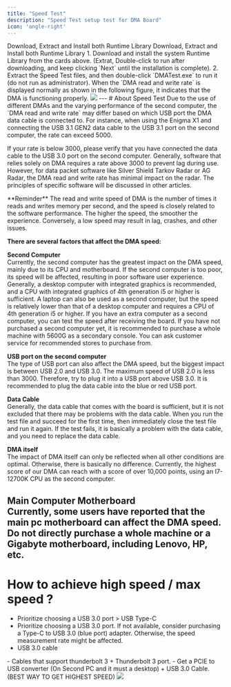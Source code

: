 ```yaml
---
title: "Speed Test"
description: "Speed Test setup test for DMA Board"
icon: 'angle-right'
---
```

<CardGroup cols={2}>
  <Card title="Runtime Library" icon="cube" href="https://alist.scarlet.technology/d/Tools/Runtime(Must%20Install).zip?sign=pYI_L1VHl2m3MOB9D7eMXx5b0bFnaPkydQlQNIiSAss=:0">
    Download, Extract and Install both Runtime Library
  </Card>
  <Card title="Speed Test Tools" icon="screwdriver-wrench" href="https://alist.scarlet.technology/d/Tools/DMASpeedTest1.5.zip?sign=V8fkME5eo0kvBmFHirwD3fmFm3TPpBU9Qh_mWRrII0o=:0">
    Download, Extract and Install both Runtime Library
  </Card>
</CardGroup>
1. Download and install the system Runtime Library from the cards above.
(Extrat, Double-click to run after downloading, and keep clicking `Next` until the installation is complete).
2. Extract the Speed Test files, and then double-click `DMATest.exe` to run it (do not run as administrator). When the `DMA read and write rate` is displayed normally as shown in the following figure, it indicates that the DMA is functioning properly.
<Frame>
      <img src="/en/images/dma3.png" />
    </Frame>
---
# About Speed Test
Due to the use of different DMAs and the varying performance of the second computer, the `DMA read and write rate` may differ based on which USB port the DMA data cable is connected to. For instance, when using the Enigma X1 and connecting the USB 3.1 GEN2 data cable to the USB 3.1 port on the second computer, the rate can exceed 5000.

If your rate is below 3000, please verify that you have connected the data cable to the USB 3.0 port on the second computer. Generally, software that relies solely on DMA requires a rate above 3000 to prevent lag during use. However, for data packet software like Silver Shield Tarkov Radar or AG Radar, the DMA read and write rate has minimal impact on the radar. The principles of specific software will be discussed in other articles.

<Warning>
**Reminder**  
The read and write speed of DMA is the number of times it reads and writes memory per second, and the speed is closely related to the software performance. The higher the speed, the smoother the experience. Conversely, a low speed may result in lag, crashes, and other issues.

**There are several factors that affect the DMA speed:**

**Second Computer**  
Currently, the second computer has the greatest impact on the DMA speed, mainly due to its CPU and motherboard. If the second computer is too poor, its speed will be affected, resulting in poor software user experience. Generally, a desktop computer with integrated graphics is recommended, and a CPU with integrated graphics of 4th generation i5 or higher is sufficient. A laptop can also be used as a second computer, but the speed is relatively lower than that of a desktop computer and requires a CPU of 4th generation i5 or higher. If you have an extra computer as a second computer, you can test the speed after receiving the board. If you have not purchased a second computer yet, it is recommended to purchase a whole machine with 5600G as a secondary console. You can ask customer service for recommended stores to purchase from.

**USB port on the second computer**  
The type of USB port can also affect the DMA speed, but the biggest impact is between USB 2.0 and USB 3.0. The maximum speed of USB 2.0 is less than 3000. Therefore, try to plug it into a USB port above USB 3.0. It is recommended to plug the data cable into the blue or red USB port.

**Data Cable**  
Generally, the data cable that comes with the board is sufficient, but it is not excluded that there may be problems with the data cable. When you run the test file and succeed for the first time, then immediately close the test file and run it again. If the test fails, it is basically a problem with the data cable, and you need to replace the data cable.

**DMA itself**  
The impact of DMA itself can only be reflected when all other conditions are optimal. Otherwise, there is basically no difference. Currently, the highest score of our DMA can reach with a score of over 10,000 points, using an I7-12700K CPU as the second computer.

**Main Computer Motherboard**  
Currently, some users have reported that the main pc motherboard can affect the DMA speed. Do not directly purchase a whole machine or a Gigabyte motherboard, including Lenovo, HP, etc.
</Warning>
---
# How to achieve high speed / max speed ?
- Prioritize choosing a USB 3.0 port > USB Type-C
- Prioritize choosing a USB 3.0 port. If not available, consider purchasing a Type-C to USB 3.0 (blue port) adapter. Otherwise, the speed measurement rate might be affected.
- USB 3.0 cable

<Accordion title="⚡ Highest Speed" defaultOpen="true">
    - Cables that support thunderbolt 3 + Thunderbolt 3 port.  
    - Get a PCIE to USB converter (On Second PC and it must a desktop) + USB 3.0 Cable. (BEST WAY TO GET HIGHEST SPEED)
    <Frame>
      <img src="/en/images/dma4.png" />
    </Frame>
</Accordion>





